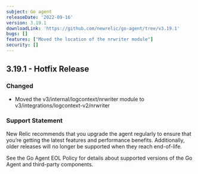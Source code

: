 ```yaml
---
subject: Go agent
releaseDate: '2022-09-16'
version: 3.19.1
downloadLink: 'https://github.com/newrelic/go-agent/tree/v3.19.1'
bugs: []
features: ["Moved the location of the nrwriter module"]
security: []
---
```

## 3.19.1 - Hotfix Release

### Changed
* Moved the v3/internal/logcontext/nrwriter module to v3/integrations/logcontext-v2/nrwriter

### Support Statement

New Relic recommends that you upgrade the agent regularly to ensure that you’re getting the latest features and performance benefits. Additionally, older releases will no longer be supported when they reach end-of-life.

See the Go Agent EOL Policy for details about supported versions of the Go Agent and third-party components.